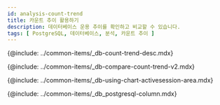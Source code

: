 ```yaml
---
id: analysis-count-trend
title: 카운트 추이 활용하기
description: 데이터베이스 운용 추이를 확인하고 비교할 수 있습니다.
tags: [ PostgreSQL, 데이터베이스, 분석, 카운트 추이 ]
---
```



<!-- 카운트 추이 -->
{@include: ../common-items/_db-count-trend-desc.mdx}  

<!-- 카운트 추이 비교 -->
{@include: ../common-items/_db-compare-count-trend-v2.mdx}  


<!-- 차트 및 액티브 세션 영역 활용하기 -->
{@include: ../common-items/_db-using-chart-activesession-area.mdx}  


<!-- 컬럼 정보 안내 -->
{@include: ../common-items/_db_postgresql-column.mdx} 
